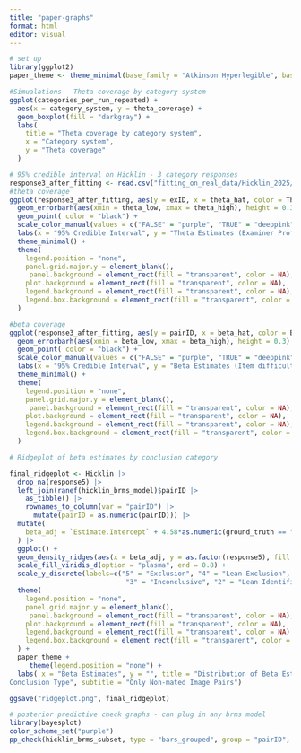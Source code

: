 ```yaml
---
title: "paper-graphs"
format: html
editor: visual
---
```


```r
# set up
library(ggplot2)
paper_theme <- theme_minimal(base_family = "Atkinson Hyperlegible", base_size = 16)
```

```r
#Simualations - Theta coverage by category system
ggplot(categories_per_run_repeated) +
  aes(x = category_system, y = theta_coverage) +
  geom_boxplot(fill = "darkgray") +
  labs(
    title = "Theta coverage by category system",
    x = "Category system",
    y = "Theta coverage"
  )
```

```r
# 95% credible interval on Hicklin - 3 category responses
response3_after_fitting <- read.csv("fitting_on_real_data/Hicklin_2025/Hicklin_3category_fitting.csv")
#theta coverage
ggplot(response3_after_fitting, aes(y = exID, x = theta_hat, color = ThetaContainsZero)) +
  geom_errorbarh(aes(xmin = theta_low, xmax = theta_high), height = 0.3) +
  geom_point( color = "black") +
  scale_color_manual(values = c("FALSE" = "purple", "TRUE" = "deeppink")) +
  labs(x = "95% Credible Interval", y = "Theta Estimates (Examiner Proficiency)") +
  theme_minimal() +
  theme(
    legend.position = "none",  
    panel.grid.major.y = element_blank(),
     panel.background = element_rect(fill = "transparent", color = NA),
    plot.background = element_rect(fill = "transparent", color = NA), 
    legend.background = element_rect(fill = "transparent", color = NA),
    legend.box.background = element_rect(fill = "transparent", color = NA)
  )

#beta coverage
ggplot(response3_after_fitting, aes(y = pairID, x = beta_hat, color = BetaContainsZero)) +
  geom_errorbarh(aes(xmin = beta_low, xmax = beta_high), height = 0.3) +
  geom_point( color = "black") +
  scale_color_manual(values = c("FALSE" = "purple", "TRUE" = "deeppink")) +
  labs(x = "95% Credible Interval", y = "Beta Estimates (Item difficulty)") +
  theme_minimal() +
  theme(
    legend.position = "none",  
    panel.grid.major.y = element_blank(),
     panel.background = element_rect(fill = "transparent", color = NA),
    plot.background = element_rect(fill = "transparent", color = NA), 
    legend.background = element_rect(fill = "transparent", color = NA),
    legend.box.background = element_rect(fill = "transparent", color = NA)
  )
```

```r
# Ridgeplot of beta estimates by conclusion category

final_ridgeplot <- Hicklin |>
  drop_na(response5) |>
  left_join(ranef(hicklin_brms_model)$pairID |>
    as_tibble() |> 
    rownames_to_column(var = "pairID") |>
      mutate(pairID = as.numeric(pairID))) |> 
  mutate(
    beta_adj = `Estimate.Intercept` + 4.58*as.numeric(ground_truth == "N")
  ) |>
  ggplot() + 
  geom_density_ridges(aes(x = beta_adj, y = as.factor(response5), fill = as.factor(response5))) +
  scale_fill_viridis_d(option = "plasma", end = 0.8) +
  scale_y_discrete(labels=c("5" = "Exclusion", "4" = "Lean Exclusion",
                             "3" = "Inconclusive", "2" = "Lean Identification", "1" = "Identification")) +
  theme(
    legend.position = "none",  
    panel.grid.major.y = element_blank(),
     panel.background = element_rect(fill = "transparent", color = NA),
    plot.background = element_rect(fill = "transparent", color = NA), 
    legend.background = element_rect(fill = "transparent", color = NA),
    legend.box.background = element_rect(fill = "transparent", color = NA)
  ) +
  paper_theme +
     theme(legend.position = "none") +
  labs( x = "Beta Estimates", y = "", title = "Distribution of Beta Estimates for Each 
Conclusion Type", subtitle = "Only Non-mated Image Pairs")

ggsave("ridgeplot.png", final_ridgeplot)
```

```r
# posterior predictive check graphs - can plug in any brms model
library(bayesplot)
color_scheme_set("purple")
pp_check(hicklin_brms_subset, type = "bars_grouped", group = "pairID", stat = "median" )
```

```r

```
